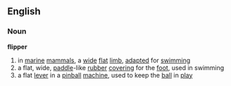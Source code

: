 ==English==
===Noun===
'''flipper'''
# in [[marine]] [[mammal]]s, a [[wide]] [[flat]] [[limb]], [[adapted]] for [[swimming]]
# a flat, wide, [[paddle]]-like [[rubber]] [[covering]] for the [[foot]], used in swimming
# a flat [[lever]] in a [[pinball]] [[machine]], used to keep the [[ball ]] in [[play]]